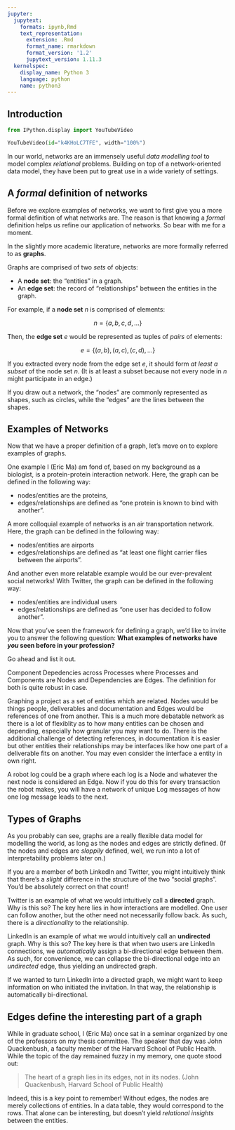 ```yaml
---
jupyter:
  jupytext:
    formats: ipynb,Rmd
    text_representation:
      extension: .Rmd
      format_name: rmarkdown
      format_version: '1.2'
      jupytext_version: 1.11.3
  kernelspec:
    display_name: Python 3
    language: python
    name: python3
---
```


## Introduction

```python
from IPython.display import YouTubeVideo

YouTubeVideo(id="k4KHoLC7TFE", width="100%")
```

In our world, networks are an immensely useful _data modelling tool_
to model complex _relational_ problems.
Building on top of a network-oriented data model,
they have been put to great use in a wide variety of settings.


## A _formal_ definition of networks

Before we explore examples of networks,
we want to first give you a more formal definition
of what networks are.
The reason is that knowing a _formal_ definition
helps us refine our application of networks.
So bear with me for a moment.

In the slightly more academic literature,
networks are more formally referred to as **graphs**.

Graphs are comprised of two _sets_ of objects:

- A **node set**: the "entities" in a graph.
- An **edge set**: the record of "relationships" between the entities in the graph.

For example, if a **node set** $n$ is comprised of elements:

$$n = \{a, b, c, d, ...\}$$

Then, the **edge set** $e$ would be represented as tuples of _pairs_ of elements:

$$e = \{(a, b), (a, c), (c, d), ...\}$$

If you extracted every node from the edge set $e$,
it should form _at least a subset_ of the node set $n$.
(It is at least a subset because not every node in $n$ might participate in an edge.)

If you draw out a network, the "nodes" are commonly represented as shapes, such as circles,
while the "edges" are the lines between the shapes.


## Examples of Networks

Now that we have a proper definition of a graph,
let's move on to explore examples of graphs.

One example I (Eric Ma) am fond of, based on my background as a biologist,
is a protein-protein interaction network.
Here, the graph can be defined in the following way:

- nodes/entities are the proteins,
- edges/relationships are defined as "one protein is known to bind with another".

A more colloquial example of networks is an air transportation network.
Here, the graph can be defined in the following way:

- nodes/entities are airports
- edges/relationships are defined as "at least one flight carrier flies between the airports".

And another even more relatable example would be our ever-prevalent social networks!
With Twitter, the graph can be defined in the following way:

- nodes/entities are individual users
- edges/relationships are defined as "one user has decided to follow another".

Now that you've seen the framework for defining a graph,
we'd like to invite you to answer the following question:
**What examples of networks have _you_ seen before in your profession?**

Go ahead and list it out.


Component Depedencies across Processes where Processes and Components are Nodes and Dependencies are Edges. The definition for both is quite robust in case.

Graphing a project as a set of entities which are related. Nodes would be things people, deliverables and documentation and Edges would be references of one from another. This is a much more debatable network as there is a lot of flexiblity as to how many entities can be chosen and depending, especially how granular you may want to do. There is the additional challenge of detecting references, in documentation it is easier but other entities their relationships may be interfaces like how one part of a deliverable fits on another. You may even consider the interface a entity in own right.

A robot log could be a graph where each log is a Node and whatever the next node is considered an Edge. Now if you do this for every transaction the robot makes, you will have a network of unique Log messages of how one log message leads to the next.


## Types of Graphs

As you probably can see, graphs are a really flexible data model
for modelling the world,
as long as the nodes and edges are strictly defined.
(If the nodes and edges are _sloppily_ defined,
well, we run into a lot of interpretability problems later on.)

If you are a member of both LinkedIn and Twitter,
you might intuitively think that there's a _slight_ difference
in the structure of the two "social graphs".
You'd be absolutely correct on that count!

Twitter is an example of what we would intuitively call a **directed** graph.
Why is this so?
The key here lies in how interactions are modelled.
One user can follow another, but the other need not necessarily follow back.
As such, there is a _directionality_ to the relationship.

LinkedIn is an example of what we would intuitively call an **undirected** graph.
Why is this so?
The key here is that when two users are LinkedIn connections,
we _automatically_ assign a bi-directional edge between them.
As such, for convenience, we can collapse the bi-directional edge
into an _undirected_ edge,
thus yielding an undirected graph.

If we wanted to turn LinkedIn into a directed graph,
we might want to keep information on who initiated the invitation.
In that way, the relationship is automatically bi-directional.


## Edges define the interesting part of a graph

While in graduate school, I (Eric Ma) once sat in a seminar
organized by one of the professors on my thesis committee.
The speaker that day was John Quackenbush,
a faculty member of the Harvard School of Public Health.
While the topic of the day remained fuzzy in my memory,
one quote stood out:

> The heart of a graph lies in its edges, not in its nodes.
> (John Quackenbush, Harvard School of Public Health)

Indeed, this is a key point to remember!
Without edges, the nodes are merely collections of entities.
In a data table, they would correspond to the rows.
That alone can be interesting,
but doesn't yield _relational insights_ between the entities.
